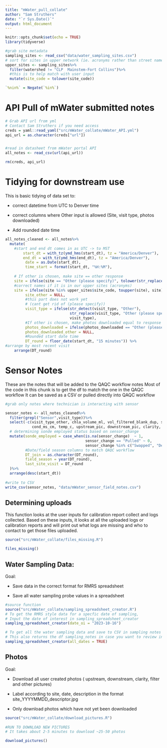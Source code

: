 ```yaml
---
title: "mWater_pull_collate"
author: "Sam Struthers"
date: "`r Sys.Date()`"
output: html_document
---
```


```r
knitr::opts_chunk$set(echo = TRUE)
library(tidyverse)

#grab site metadata
sampling_sites <- read_csv("data/water_sampling_sites.csv")
# sort for sites in upper network (ie. acronyms rather than street names)
upper_sites <- sampling_sites%>%
  filter(watershed != "CLP  Mainstem-Fort Collins")%>%
  #this is to help match with user input
  mutate(site_code = tolower(site_code))

`%nin%` = Negate(`%in%`)
```

# API Pull of mWater submitted notes

```r
# Grab API url from yml
# Contact Sam Struthers if you need access
creds = yaml::read_yaml("src/mWater_collate/mWater_API.yml")
api_url = as.character(creds["url"])


#read in datasheet from mWater portal API
all_notes <- read_csv(url(api_url))

rm(creds, api_url)
```

# Tidying for downstream use

This is basic tidying of data set to:

-    correct datetime from UTC to Denver time

-   correct columns where Other input is allowed (Site, visit type, photos downloaded)

-   Add rounded date time

```r

all_notes_cleaned <- all_notes%>%
  mutate(
    #start and end dt comes in as UTC -> to MST
        start_dt = with_tz(ymd_hms(start_dt), tz = "America/Denver"),
        end_dt = with_tz(ymd_hms(end_dt), tz = "America/Denver"),
         date = as.Date(start_dt),
         time_start = format(start_dt, "%H:%M"),
        
    # If other is chosen, make site == other response      
    site = ifelse(site == "Other (please specify)", tolower(str_replace_all(site_other, " ", "")), site),
    #correct names if it is in our upper sites (acronyms)
    site = ifelse(site %in% upper_sites$site_code, toupper(site), site),
         site_other = NULL,
         #this part does not work yet
         # (cant get rid of (please specify))
         visit_type = ifelse(str_detect(visit_type, "Other"),
                             str_replace(visit_type, "Other (please specify),", visit_type_other),
                             visit_type),
         #If other is chosen, make photos downloaded equal to response
         photos_downloaded = ifelse(photos_downloaded == "Other (please specify)", photos_downloaded_other, photos_downloaded),
         photos_downloaded_other = NULL, 
         #Rounded start date time
         DT_round = floor_date(start_dt, "15 minutes")) %>%
#arrange by most recent visit
    arrange(DT_round)
```

# Sensor Notes

These are the notes that will be added to the QAQC workflow notes Most of the code in this chunk is to get the df to match the one in the QAQC workflow It can be saved as a CSV or pulled directly into QAQC workflow

```r
#grab only notes where technician is interacting with sensor

sensor_notes <- all_notes_cleaned%>%
  filter(grepl("Sensor",visit_type))%>%
  select(-c(visit_type_other, chla_volume_ml, vol_filtered_blank_dup, sample_collected,do_mgl,
            cond_ms_cm, temp_c, upstream_pic, downstream_pic, clarity, filter_pic, other_pic, other_pic_descriptor))%>%
  # determining sonde employed status based on sensor_change 
  mutate(sonde_employed = case_when(is.na(sensor_change)  ~ 1,
                                    sensor_change == "Pulled" ~ 0,
                                    sensor_change %in% c("Swapped", "Deployed") ~ 1),
         #Date/field season columns to match QAQC workflow
         DT_join = as.character(DT_round),
         field_season = year(DT_round),
         last_site_visit = DT_round
  )%>%
  arrange(desc(start_dt))
         
#write to CSV
write_csv(sensor_notes, "data/mWater_sensor_field_notes.csv")

```

## Determining uploads

This function looks at the user inputs for calibration report collect and logs collected. Based on these inputs, it looks at all the uploaded logs or calibration reports and will print out what logs are missing and who to contact to get those files uploaded.

```r

source("src/mWater_collate/files_missing.R")

files_missing()

```

## Water Sampling Data:

Goal:

-   Save data in the correct format for RMRS spreadsheet

-   Save all water sampling probe values in a spreadsheet

```r
#source function
source("src/mWater_collate/sampling_spreadsheet_creator.R")
# To get the RMRS style data for a specfic date of sampling, 
# Input the date of interest in sampling_spreadsheet_creator
sampling_spreadsheet_creator(date_oi = "2023-10-16")

# To get all the water sampling data and save to CSV in sampling notes
# This also returns the df sampling_notes in case you want to review in R
sampling_spreadsheet_creator(all_dates = TRUE)
```

## Photos

Goal:

-   Download all user created photos ( upstream, downstream, clarity, filter and other pictures)

-   Label according to site, date, description in the format site_YYYYMMDD_descriptor.jpg

-   Only download photos which have not yet been downloaded

```r
source("src/mWater_collate/download_pictures.R")
  
#RUN TO DOWNLOAD NEW PICTURES
# It takes about 2-5 minutes to download ~25-50 photos

download_pictures()
        

```
